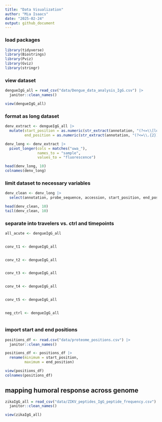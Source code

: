 ```yaml
---
title: "Data Visualization"
author: "Mia Isaacs"
date: "2025-02-24"
output: github_document
---
```


### load packages

```r
library(tidyverse)
library(Biostrings)
library(Pviz)
library(Gviz)
library(stringr)
```

### view dataset

```r
dengueIgG_all = read_csv("data/Dengue_data_analysis_IgG.csv") |> 
  janitor::clean_names()

view(dengueIgG_all)
```


### format as long dataset

```r
denv_extract <- dengueIgG_all |> 
  mutate(start_position = as.numeric(str_extract(annotation, "(?<=\\[location=)\\d+")),
         end_position = as.numeric(str_extract(annotation, "(?<=\\.{2})\\d+")))

denv_long <- denv_extract |> 
  pivot_longer(cols = matches("uwa_"),
               names_to = "sample",
               values_to = "fluorescence")

head(denv_long, 10)
colnames(denv_long)
```

### limit dataset to necessary variables

```r
denv_clean <- denv_long |> 
  select(annotation, probe_sequence, accession, start_position, end_position, sample, fluorescence)

head(denv_clean, 10)
tail(denv_clean, 10)
```

### separate into travelers vs. ctrl and timepoints
```r
all_acute <- dengueIgG_all
  
```

```r
conv_t1 <- dengueIgG_all
  
```

```r
conv_t2 <- dengueIgG_all
  
```

```r
conv_t3 <- dengueIgG_all
  
```

```r
conv_t4 <- dengueIgG_all
  
```

```r
conv_t5 <- dengueIgG_all
  
```

```r
neg_ctrl <- dengueIgG_all
  
```

### import start and end positions
```r
positions_df <- read.csv("data/proteome_positions.csv") |> 
  janitor::clean_names()

positions_df <- positions_df |> 
  rename(minimum = start_position,
         maximum = end_position)

view(positions_df)
colnames(positions_df)
```

## mapping humoral response across genome











```r
zikaIgG_all = read_csv("data/ZIKV_peptides_IgG_peptide_frequency.csv") |> 
  janitor::clean_names()

view(zikaIgG_all)
```